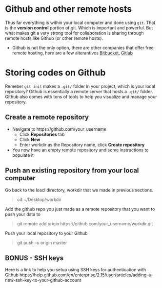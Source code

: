 # Github and other remote hosts {-}
Thus far everything is within your local computer and done using `git`. That is the **version control** portion of git. Which is important and powerful. But what makes git a very strong tool for collaboration is sharing through remote hosts like Github (or other remote hosts).

* Github is not the only option, there are other companies that offer free remote hosting, here are a few alterantives [Bitbucket](https://bitbucket.org/), [Gitlab](https://gitlab.com/)


# Storing codes on Github

Remeber `git init` makes a `.git/` folder in your project, which is your local repository? Github is essentially a remote server that hosts a `.git/` folder. Github also comes with tons of tools to help you visualize and manage your repository.

## Create a remote repository 

* Navigate to https://github.com/your_username
	+ Click **Repositories** tab
	+ Click **New**
	+ Enter workdir as the Repository name, click **Create repository**
* You now have an empty remote repository and some instructions to populate it

## Push an existing repository from your local computer
Go back to the loacl directory, workdir that we made in previous sections. 

> cd ~/Desktop/workdir

Add the github repo you just made as a remote repository that you want to push your data to

> git remote add origin https://github.com/your_username/workdir.git

Push your local repository to your Github

> git push –u origin master

## BONUS - SSH keys {-}
Here is a link to help you setup using SSH keys for authentication with Github
https://help.github.com/en/enterprise/2.15/user/articles/adding-a-new-ssh-key-to-your-github-account
